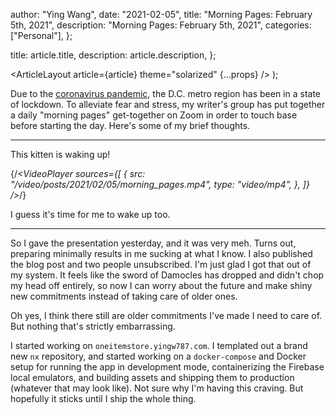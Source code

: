 
  author: "Ying Wang",
  date: "2021-02-05",
  title: "Morning Pages: February 5th, 2021",
  description: "Morning Pages: February 5th, 2021",
  categories: ["Personal"],
};

  title: article.title,
  description: article.description,
};

  <ArticleLayout article={article} theme="solarized" {...props} />
);

Due to the [coronavirus
pandemic](https://en.wikipedia.org/wiki/2019-20_coronavirus_pandemic), the D.C.
metro region has been in a state of lockdown. To alleviate fear and stress, my
writer's group has put together a daily "morning pages" get-together on Zoom in
order to touch base before starting the day. Here's some of my brief thoughts.

---

This kitten is waking up!

{/_<VideoPlayer
sources={[
{
src: "/video/posts/2021/02/05/morning_pages.mp4",
type: "video/mp4",
},
]}
/>_/}

I guess it's time for me to wake up too.

---

So I gave the presentation yesterday, and it was very meh. Turns out, preparing
minimally results in me sucking at what I know. I also published the blog post
and two people unsubscribed. I'm just glad I got that out of my system. It feels
like the sword of Damocles has dropped and didn't chop my head off entirely, so
now I can worry about the future and make shiny new commitments instead of
taking care of older ones.

Oh yes, I think there still are older commitments I've made I need to care of.
But nothing that's strictly embarrassing.

I started working on `oneitemstore.yingw787.com`. I templated out a brand new
`nx` repository, and started working on a `docker-compose` and Docker setup for
running the app in development mode, containerizing the Firebase local
emulators, and building assets and shipping them to production (whatever that
may look like). Not sure why I'm having this craving. But hopefully it sticks
until I ship the whole thing.
